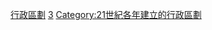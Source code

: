 {{Cat topic in year| topic=建立的行政區劃|year=2003}}
[[Category:2003年建立|行政區劃]]
[[Category:2000年代建立的行政區劃|3]]
[[Category:21世紀各年建立的行政區劃|Category:21世紀各年建立的行政區劃]]
